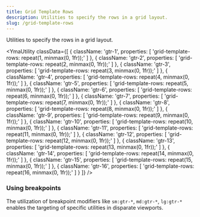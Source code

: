 ```yaml
---
title: Grid Template Rows
description: Utilities to specify the rows in a grid layout.
slug: /grid-template-rows
---
```



Utilities to specify the rows in a grid layout.

<YmaUtility
  classData={[
    {
      className: 'gtr-1',
      properties: [
        'grid-template-rows: repeat(1, minmax(0, 1fr));'
      ]
    },
    {
      className: 'gtr-2',
      properties: [
        'grid-template-rows: repeat(2, minmax(0, 1fr));'
      ]
    },
    {
      className: 'gtr-3',
      properties: [
        'grid-template-rows: repeat(3, minmax(0, 1fr));'
      ]
    },
    {
      className: 'gtr-4',
      properties: [
        'grid-template-rows: repeat(4, minmax(0, 1fr));'
      ]
    },
    {
      className: 'gtr-5',
      properties: [
        'grid-template-rows: repeat(5, minmax(0, 1fr));'
      ]
    },
    {
      className: 'gtr-6',
      properties: [
        'grid-template-rows: repeat(6, minmax(0, 1fr));'
      ]
    },
    {
      className: 'gtr-7',
      properties: [
        'grid-template-rows: repeat(7, minmax(0, 1fr));'
      ]
    },
    {
      className: 'gtr-8',
      properties: [
        'grid-template-rows: repeat(8, minmax(0, 1fr));'
      ]
    },
    {
      className: 'gtr-9',
      properties: [
        'grid-template-rows: repeat(9, minmax(0, 1fr));'
      ]
    },
    {
      className: 'gtr-10',
      properties: [
        'grid-template-rows: repeat(10, minmax(0, 1fr));'
      ]
    },
    {
      className: 'gtr-11',
      properties: [
        'grid-template-rows: repeat(11, minmax(0, 1fr));'
      ]
    },
    {
      className: 'gtr-12',
      properties: [
        'grid-template-rows: repeat(12, minmax(0, 1fr));'
      ]
    },
    {
      className: 'gtr-13',
      properties: [
        'grid-template-rows: repeat(13, minmax(0, 1fr));'
      ]
    },
    {
      className: 'gtr-14',
      properties: [
        'grid-template-rows: repeat(14, minmax(0, 1fr));'
      ]
    },
    {
      className: 'gtr-15',
      properties: [
        'grid-template-rows: repeat(15, minmax(0, 1fr));'
      ]
    },
    {
      className: 'gtr-16',
      properties: [
        'grid-template-rows: repeat(16, minmax(0, 1fr));'
      ]
    }
  ]}
/>

### Using breakpoints

The utilization of breakpoint modifiers like `sm:gtr-*`, `md:gtr-*`, `lg:gtr-*` enables the targeting of specific utilities in disparate viewports.
